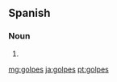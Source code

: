 ==Spanish==

===Noun===
{{head|es|noun form|g=m|g2=p}}

# {{plural of|[[golpe]]|lang=es|nocat=1}}

[[mg:golpes]]
[[ja:golpes]]
[[pt:golpes]]